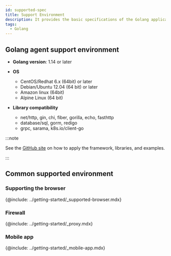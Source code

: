 ```yaml
---
id: supported-spec
title: Support Environment
description: It provides the basic specifications of the Golang application server in which the WhaTap Monitoring service runs.
tags:
  - Golang
---
```


## Golang agent support environment

-   **Golang version**: 1.14 or later

-   **OS**

    -   CentOS/Redhat 6.x (64bit) or later 
    -   Debian/Ubuntu 12.04 (64 bit) or later
    -   Amazon linux (64bit)
    -   Alpine Linux (64 bit)

-   **Library compatibility**

    -   net/http, gin, chi, fiber, gorilla, echo, fasthttp
    -   database/sql, gorm, redigo
    -   grpc, sarama, k8s.io/client-go

:::note

See the [GitHub site](https://github.com/whatap/go-api-example) on how to apply the framework, libraries, and examples.

:::

## Common supported environment

### Supporting the browser

{@include: ../getting-started/_supported-browser.mdx}  

### Firewall

{@include: ../getting-started/_proxy.mdx}  

### Mobile app

{@include: ../getting-started/_mobile-app.mdx} 
